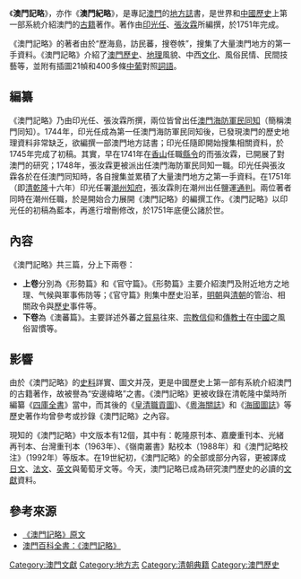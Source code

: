 《'''澳門記略'''》，亦作《'''澳門紀略'''》，是專記[[澳門|澳門]]的[[地方誌|地方誌]]書，是世界和[[中國歷史|中國歷史]]上第一部系統介紹澳門的[[古籍|古籍]]著作。著作由[[印光任|印光任]]、[[張汝霖|張汝霖]]所編撰，於1751年完成。

《澳門記略》的著者由於“歷海島，訪民蕃，搜卷帙”，搜集了大量澳門地方的第一手資料。《澳門記略》介紹了[[澳門歷史|澳門歷史]]、[[地理|地理]]風貌、中西[[文化|文化]]、風俗民情、民間技藝等，並附有插圖21幀和400多條[[中文|中]][[葡萄牙文|葡]]對照[[詞語|詞語]]。

==編纂==
《澳門記略》乃由印光任、張汝霖所撰，兩位皆曾出任[[澳門同知|澳門海防軍民同知]]（簡稱澳門同知）。1744年，印光任成為第一任澳門海防軍民同知後，已發現澳門的歷史地理資料非常缺乏，欲編撰一部澳門地方誌書；印光任隨即開始搜集相關資料，於1745年完成了初稿。其實，早在1741年在[[香山縣|香山]]任職[[縣令|縣令]]的而張汝霖，已開展了對澳門的研究；1748年，張汝霖更被派出任澳門海防軍民同知一職。印光任與張汝霖各於在任澳門同知時，各自搜集並累積了大量澳門地方之第一手資料。在1751年（即[[清|清]][[乾隆|乾隆]]十六年）印光任署[[潮州|潮州]][[知府|知府]]，張汝霖則在潮州出任鹽運[[通判|通判]]。兩位著者同時在潮州任職，於是開始合力展開《澳門記略》的編撰工作。《澳門記略》以印光任的初稿為藍本，再進行增刪修改，於1751年底便公諸於世。

==內容==
《澳門記略》共三篇，分上下兩卷：
* '''上卷'''分別為《形勢篇》和《官守篇》。《形勢篇》主要介紹澳門及附近地方之地理、气候與軍事佈防等；《官守篇》則集中歷史沿革，[[明朝|明朝]]與[[清朝|清朝]]的管治、相關政令與[[歷史|歷史]]事件等。
* '''下卷'''為《澳蕃篇》。主要詳述外蕃之[[貿易|貿易]]往來、[[宗教|宗教信仰]]和[[傳教士|傳教士]]在[[中國|中國]]之風俗習慣等。

==影響==
由於《澳門記略》的[[史料|史料]]詳實、圖文并茂，更是中國歷史上第一部有系統介紹澳門的古籍著作，故被譽為“安邊緯略”之書。《澳門記略》更被收錄在清乾隆中葉時所編纂《[[四庫全書|四庫全書]]》當中，而其後的《[[皇清職貢圖|皇清職貢圖]]》、《[[粵海關誌|粵海關誌]]》和《[[海國圖誌|海國圖誌]]》等歷史著作均曾參考或抄錄《澳門記略》之內容。

現知的《澳門記略》中文版本有12個，其中有：乾隆原刊本、嘉慶重刊本、光緒再刊本、台灣重刊本（1963年）、《嶺南叢書》點校本（1988年）和《澳門記略校注》（1992年）等版本。在19世紀初，《澳門記略》的全部或部分內容，更被譯成[[日文|日文]]、[[法文|法文]]、[[英文|英文]]與葡萄牙文等。今天，澳門記略已成為研究澳門歷史的必讀的[[文獻|文獻]]資料。

==參考來源==
* [http://www.macaudata.com/macaubook/book257/html/028001.htm 《澳門記略》原文] {{Wayback|url=http://www.macaudata.com/macaubook/book257/html/028001.htm |date=20210612095534 }}
* [https://web.archive.org/web/20050225214544/http://www.macaudata.com/macauweb/Encyclopedia/html/50007.htm 澳門百科全書：《澳門記略》]

[[Category:澳門文獻|Category:澳門文獻]]
[[Category:地方志|Category:地方志]]
[[Category:清朝典籍|Category:清朝典籍]]
[[Category:澳門歷史|Category:澳門歷史]]